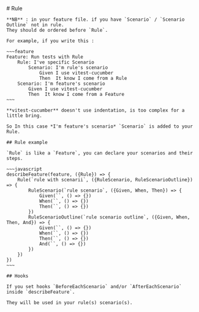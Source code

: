 
<Layout title="vitest-cucumber">
    # Rule

    **NB** : in your feature file. if you have `Scenario` / `Scenario Outline` not in rule.
    They should de ordered before `Rule`.

    For example, if you write this : 

    ~~~feature
    Feature: Run tests with Rule
        Rule: I've specific Scenario
            Scenario: I'm rule's scenario
                Given I use vitest-cucumber
                Then  It know I come from a Rule
        Scenario: I'm feature's scenario
            Given I use vitest-cucumber
            Then  It know I come from a Feature
    ~~~

    **vitest-cucumber** doesn't use indentation, is too complex for a little bring.

    So In this case *I'm feature's scenario* `Scenario` is added to your Rule.
    
    ## Rule example

    `Rule` is like a `Feature`, you can declare your scenarios and their steps.

    ~~~javascript
    describeFeature(feature, ({Rule}) => {
        Rule(`rule with scenarii`, ({RuleScenario, RuleScenarioOutline}) => {
            RuleScenario(`rule scenario`, ({Given, When, Then}) => {
                Given(``, () => {})
                When(``, () => {})
                Then(``, () => {})
            })
            RuleScenarioOutline(`rule scenario outline`, ({Given, When, Then, And}) => {
                Given(``, () => {})
                When(``, () => {})
                Then(``, () => {})
                And(``, () => {})
            })
        })
    })
    ~~~

    ## Hooks

    If you set hooks `BeforeEachScenario` and/or `AfterEachScenario` inside `describeFeature`.

    They will be used in your rule(s) scenario(s).
</Layout>